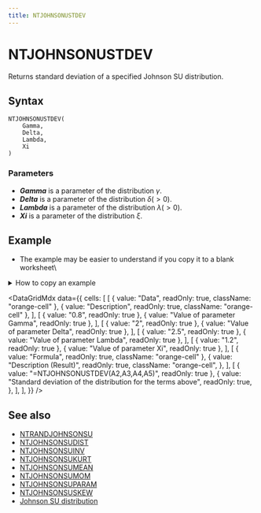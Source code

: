 ```yaml
---
title: NTJOHNSONUSTDEV
---
```



# NTJOHNSONUSTDEV

Returns standard deviation of a specified Johnson SU distribution.

## Syntax

```excel
NTJOHNSONUSTDEV(
    Gamma,
    Delta,
    Lambda,
    Xi
)
```

### Parameters

- **_Gamma_** is a parameter of the distribution $\gamma$.
- **_Delta_** is a parameter of the distribution $\delta(>0)$.
- **_Lambda_** is a parameter of the distribution $\lambda(>0)$.
- **_Xi_** is a parameter of the distribution $\xi$.

## Example

- The example may be easier to understand if you copy it to a blank worksheet\

<details>
  <summary>How to copy an example</summary>

1.  Create a blank workbook or worksheet.
2.  Select the example in the Help topic.

    **Note**  Do not select the row or column headers.

    ![Selecting an example from Help](./../../assets/functions/HowToCopy.png)

    Selecting an example from Help

3.  Press CTRL+C.
4.  In the worksheet, select cell A1, and press CTRL+V.
5.  To switch between viewing the results and viewing the formulas that return the results, press CTRL+` (grave accent), or on the **Tools** menu, point to **Formula Auditing**, and then click **Formula Auditing Mode**.

</details>

<DataGridMdx
  data={{
    cells: [
      [
        { value: "Data", readOnly: true, className: "orange-cell" },
        { value: "Description", readOnly: true, className: "orange-cell" },
      ],
      [
        { value: "0.8", readOnly: true },
        { value: "Value of parameter Gamma", readOnly: true },
      ],
      [
        { value: "2", readOnly: true },
        { value: "Value of parameter Delta", readOnly: true },
      ],
      [
        { value: "2.5", readOnly: true },
        { value: "Value of parameter Lambda", readOnly: true },
      ],
      [
        { value: "1.2", readOnly: true },
        { value: "Value of parameter Xi", readOnly: true },
      ],
      [
        { value: "Formula", readOnly: true, className: "orange-cell" },
        {
          value: "Description (Result)",
          readOnly: true,
          className: "orange-cell",
        },
      ],
      [
        { value: "=NTJOHNSONUSTDEV(A2,A3,A4,A5)", readOnly: true },
        {
          value: "Standard deviation of the distribution for the terms above",
          readOnly: true,
        },
      ],
    ],
  }}
/>
## See also

- [NTRANDJOHNSONSU](../01-random-numbers/01-single-series/08-ntrandjohnsonsu.mdx)
- [NTJOHNSONSUDIST](047-ntjohnsonsudist.mdx)
- [NTJOHNSONSUINV](048-ntjohnsonsuinv.mdx)
- [NTJOHNSONSUKURT](049-ntjohnsonsukurt.mdx)
- [NTJOHNSONSUMEAN](050-ntjohnsonsumean.mdx)
- [NTJOHNSONSUMOM](051-ntjohnsonsumom.mdx)
- [NTJOHNSONSUPARAM](052-ntjohnsonsuparam.mdx)
- [NTJOHNSONSUSKEW](053-ntjohnsonsuskew.mdx)
- [Johnson SU distribution](https://www.ntrand.com/johnson-su-distribution/)
